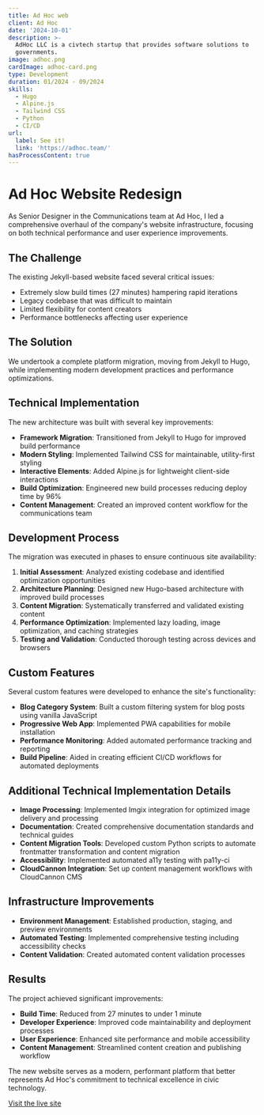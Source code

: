 ```yaml
---
title: Ad Hoc web
client: Ad Hoc
date: '2024-10-01'
description: >-
  AdHoc LLC is a civtech startup that provides software solutions to
  governments.
image: adhoc.png
cardImage: adhoc-card.png
type: Development
duration: 01/2024 - 09/2024
skills:
  - Hugo
  - Alpine.js
  - Tailwind CSS
  - Python
  - CI/CD
url:
  label: See it!
  link: 'https://adhoc.team/'
hasProcessContent: true
---
```



# Ad Hoc Website Redesign

As Senior Designer in the Communications team at Ad Hoc, I led a comprehensive overhaul of the company's website infrastructure, focusing on both technical performance and user experience improvements.

## The Challenge

The existing Jekyll-based website faced several critical issues:
- Extremely slow build times (27 minutes) hampering rapid iterations
- Legacy codebase that was difficult to maintain
- Limited flexibility for content creators
- Performance bottlenecks affecting user experience

## The Solution

We undertook a complete platform migration, moving from Jekyll to Hugo, while implementing modern development practices and performance optimizations.

## Technical Implementation

The new architecture was built with several key improvements:

- **Framework Migration**: Transitioned from Jekyll to Hugo for improved build performance
- **Modern Styling**: Implemented Tailwind CSS for maintainable, utility-first styling
- **Interactive Elements**: Added Alpine.js for lightweight client-side interactions
- **Build Optimization**: Engineered new build processes reducing deploy time by 96%
- **Content Management**: Created an improved content workflow for the communications team

## Development Process

The migration was executed in phases to ensure continuous site availability:

1. **Initial Assessment**: Analyzed existing codebase and identified optimization opportunities
2. **Architecture Planning**: Designed new Hugo-based architecture with improved build processes
3. **Content Migration**: Systematically transferred and validated existing content
4. **Performance Optimization**: Implemented lazy loading, image optimization, and caching strategies
5. **Testing and Validation**: Conducted thorough testing across devices and browsers

## Custom Features

Several custom features were developed to enhance the site's functionality:

- **Blog Category System**: Built a custom filtering system for blog posts using vanilla JavaScript
- **Progressive Web App**: Implemented PWA capabilities for mobile installation
- **Performance Monitoring**: Added automated performance tracking and reporting
- **Build Pipeline**: Aided in creating efficient CI/CD workflows for automated deployments

## Additional Technical Implementation Details

- **Image Processing**: Implemented Imgix integration for optimized image delivery and processing
- **Documentation**: Created comprehensive documentation standards and technical guides
- **Content Migration Tools**: Developed custom Python scripts to automate frontmatter transformation and content migration
- **Accessibility**: Implemented automated a11y testing with pa11y-ci
- **CloudCannon Integration**: Set up content management workflows with CloudCannon CMS

## Infrastructure Improvements

- **Environment Management**: Established production, staging, and preview environments
- **Automated Testing**: Implemented comprehensive testing including accessibility checks
- **Content Validation**: Created automated content validation processes

## Results

The project achieved significant improvements:

- **Build Time**: Reduced from 27 minutes to under 1 minute
- **Developer Experience**: Improved code maintainability and deployment processes
- **User Experience**: Enhanced site performance and mobile accessibility
- **Content Management**: Streamlined content creation and publishing workflow

The new website serves as a modern, performant platform that better represents Ad Hoc's commitment to technical excellence in civic technology.

[Visit the live site](https://adhoc.team/)
